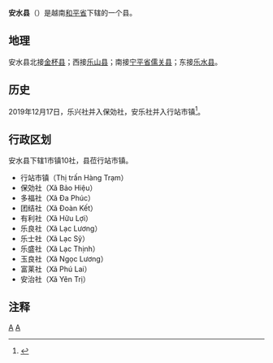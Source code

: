 {{Infobox Settlement
|name                   = 安水县
|settlement_type        = 县
|official_name          = 
|other_name             = 
|native_name            = {{lang|vi|Huyện Yên Thủy}}
|nickname               = 
|motto                  = 
|image_skyline          = 
|imagesize              = 
|image_caption          = 
|image_flag             = 
|flag_size              = 
|image_seal             = 
|seal_size              = 
|image_shield           = 
|shield_size            = 
|image_blank_emblem     = 
|blank_emblem_size      = 
|image_map              = {{Infobox mapframe|frame-width=250|zoom=10}}
|mapsize                = 
|map_caption            = 
|image_map1             = 
|mapsize1               = 
|map_caption1           = 
|pushpin_map            = Vietnam
|pushpin_label_position = bottom
|pushpin_map_caption    = 
|pushpin_map1           = 
|pushpin_label_position1= 
|pushpin_map_caption1   = 
|subdivision_type       = 国家
|subdivision_name       = {{flag|Vietnam}}
|subdivision_type1      = [[越南行政区划|省]]
|subdivision_name1      = [[和平省|和平省]]
|subdivision_type2      = 行政区划
|subdivision_name2      = 1市镇10社
|subdivision_type3      = 
|subdivision_name3      = 
|seat_type              = 县莅
|seat                   = {{link-vi|行站市镇|Hàng Trạm}}
|government_type        = 
|leader_title           = 
|leader_name            = 
|leader_title1          = 
|leader_name1           = 
|established_title      = 
|established_date       = 
|area_magnitude         = 
|unit_pref              = 
|area_footnotes         = 
|area_total_km2         = 282.1
|area_land_km2          = 
|area_water_km2         = 
|area_water_percent     = 
|area_urban_km2         = 
|area_metro_km2         = 
|population_as_of       = 2003年
|population_footnotes   = 
|population_note        = 
|population_total       = 103780
|population_density_km2 = auto
|population_metro             = 
|population_density_metro_km2 = 
|population_urban             = 
|population_density_urban_km2 = 
|timezone               = [[越南标准时间|越南标准时间]]
|utc_offset             = +7
|elevation_footnotes    = 
|elevation_m            = 
|coor_type              = 
|coordinates            = 
|postal_code_type       = 
|postal_code            = 
|area_code              = 
|website                = [http://yenthuy.hoabinh.gov.vn 安水县电子信息门户网站]
|footnotes              = 
}}
'''安水县'''（{{vie|v='''Huyện Yên Thủy'''|hn=縣安水}}）是越南[[和平省|和平省]]下辖的一个县。

==地理==
安水县北接[[金杯县|金杯县]]；西接[[乐山县|乐山县]]；南接[[宁平省|宁平省]][[儒关县|儒关县]]；东接[[乐水县|乐水县]]。

==历史==
2019年12月17日，乐兴社并入保効社，安乐社并入行站市镇<ref>{{Cite web |url=http://vanban.chinhphu.vn/portal/page/portal/chinhphu/hethongvanban?mode=detail&document_id=198695 |title=Nghị quyết số 830/NQ-UBTVQH14 của ỦY BAN THƯỜNG VỤ QUỐC HỘI : Về việc sắp xếp các đơn vị hành chính cấp huyện, cấp xã thuộc tỉnh Hòa Bình |access-date=2019-12-30 |archive-date=2020-04-01 |archive-url=https://web.archive.org/web/20200401122415/http://vanban.chinhphu.vn/portal/page/portal/chinhphu/hethongvanban?mode=detail&document_id=198695 |dead-url=no }}</ref>。

==行政区划==
安水县下辖1市镇10社，县莅行站市镇。
*行站市镇（Thị trấn Hàng Trạm）
*保効社（Xã Bảo Hiệu）
*多福社（Xã Đa Phúc）
*团结社（Xã Đoàn Kết）
*有利社（Xã Hữu Lợi）
*乐良社（Xã Lạc Lương）
*乐士社（Xã Lạc Sỹ）
*乐盛社（Xã Lạc Thịnh）
*玉良社（Xã Ngọc Lương）
*富莱社（Xã Phú Lai）
*安治社（Xã Yên Trị）

==注释==
{{reflist}}

{{和平省行政区划}}
{{越南西北部之县市镇区域划分}}

[[Category:越南县份|A]]
[[Category:和平省|A]]